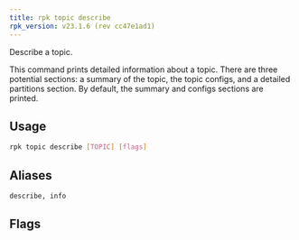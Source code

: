 ```yaml
---
title: rpk topic describe
rpk_version: v23.1.6 (rev cc47e1ad1)
---
```


<head>
  <meta name="title" content="rpk topic describe | Redpanda Docs" />
  <meta name="description" content="rpk topic describe" />
  <link rel="canonical" href="https://docs.redpanda.com/docs/reference/rpk/rpk-topic/rpk-topic-describe/" />
</head>

Describe a topic.

This command prints detailed information about a topic. There are three
potential sections: a summary of the topic, the topic configs, and a detailed
partitions section. By default, the summary and configs sections are printed.

## Usage

```bash
rpk topic describe [TOPIC] [flags]
```

## Aliases

```bash
describe, info
```

## Flags

<!--
[cols=",,",]
|===
|*Value* |*Type* |*Description*

|-h, --help |- |Help for describe.

|-a, --print-all |- |Print all sections.

|-c, --print-configs |- |Print the config section.

|-p, --print-partitions |- |Print the detailed partitions section.

|-s, --print-summary |- |Print the summary section.

|--brokers |strings |Comma-separated list of broker <ip>:<port> pairs
(for example,
` --brokers '192.168.78.34:9092,192.168.78.35:9092,192.179.23.54:9092' `
). Alternatively, you may set the `REDPANDA_BROKERS` environment
variable with the comma-separated list of broker addresses.

|--config |string |Redpanda config file, if not set the file will be
searched for in the default locations.

|--password |string |SASL password to be used for authentication.

|--sasl-mechanism |string |The authentication mechanism to use.
Supported values: `SCRAM-SHA-256`, `SCRAM-SHA-512`.

|--tls-cert |string |The certificate to be used for TLS authentication
with the broker.

|--tls-enabled |- |Enable TLS for the Kafka API (not necessary if
specifying custom certs).

|--tls-key |string |The certificate key to be used for TLS
authentication with the broker.

|--tls-truststore |string |The truststore to be used for TLS
communication with the broker.

|--user |string |SASL user to be used for authentication.

|-v, --verbose |- |Enable verbose logging (default `false`).
|===

-->
